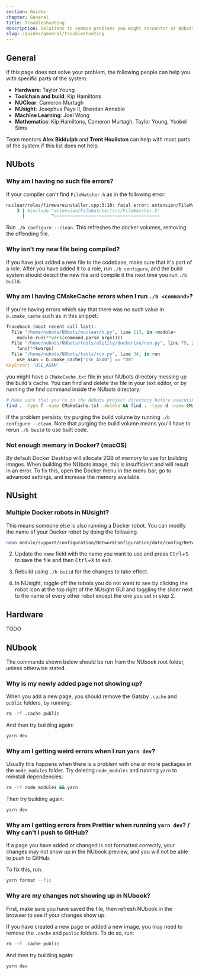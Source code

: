 ```yaml
---
section: Guides
chapter: General
title: Troubleshooting
description: Solutions to common problems you might encounter at NUbots.
slug: /guides/general/troubleshooting
---
```


## General

If this page does not solve your problem, the following people can help you with specific parts of the system:

- **Hardware**: Taylor Young
- **Toolchain and build**: Kip Hamiltons
- **NUClear**: Cameron Murtagh
- **NUsight**: Josephus Paye II, Brendan Annable
- **Machine Learning**: Joel Wong
- **Mathematics**: Kip Hamiltons, Cameron Murtagh, Taylor Young, Ysobel Sims

Team mentors **Alex Biddulph** and **Trent Houliston** can help with most parts of the system if this list does not help.

## NUbots

### Why am I having no such file errors?

If your compiler can't find `FileWatcher.h` as in the following error:

```sh
nuclear/roles/firmwareinstaller.cpp:3:10: fatal error: extension/FileWatcher/src/FileWatcher.h: No such file or directory
    3 | #include "extension/FileWatcher/src/FileWatcher.h"
      |          ^~~~~~~~~~~~~~~~~~~~~~~~~~~~~~~~~~~~~~~~~
```

Run `./b configure --clean`. This refreshes the docker volumes, removing the offending file.

### Why isn't my new file being compiled?

If you have just added a new file to the codebase, make sure that it's part of a role. After you have added it to a role, run `./b configure`, and the build system should detect the new file and compile it the next time you run `./b build`.

### Why am I having CMakeCache errors when I run `./b <command>`?

If you're having errors which say that there was no such value in `b.cmake_cache` such as in this snippet:

```py
Traceback (most recent call last):
  File "/home/nubots/NUbots/nuclear/b.py", line 113, in <module>
    module.run(**vars(command.parse_args()))
  File "/home/nubots/NUbots/tools/utility/dockerise/run.py", line 79, in _run
    func(**kwargs)
  File "/home/nubots/NUbots/tools/run.py", line 34, in run
    use_asan = b.cmake_cache["USE_ASAN"] == "ON"
KeyError: 'USE_ASAN'
```

you might have a `CMakeCache.txt` file in your NUbots directory messing up the build's cache.
You can find and delete the file in your text editor, or by running the find command inside the NUbots directory:

```bash
# Make sure that you're in the NUbots project directory before executing this...
find . -type f -name CMakeCache.txt -delete && find . -type d -name CMakeFiles -delete
```

If the problem persists, try purging the build volume by running `./b configure --clean`.
Note that purging the build volume means you'll have to rerun `./b build` to use built code.

### Not enough memory in Docker? (macOS)

By default Docker Desktop will allocate 2GB of memory to use for building images. When building the NUbots image, this is insufficient and will result in an error. To fix this, open the Docker menu in the menu bar, go to advanced settings, and increase the memory available.

## NUsight

### Multiple Docker robots in NUsight?

This means someone else is also running a Docker robot. You can modify the name of your Docker robot by doing the following.

```bash
nano module/support/configuration/NetworkConfiguration/data/config/NetworkConfiguration.yaml
```

2. Update the `name` field with the name you want to use and press <kbd>Ctrl</kbd>+<kbd>S</kbd> to save the file and then <kbd>Ctrl</kbd>+<kbd>X</kbd> to exit.

3. Rebuild using `./b build` for the changes to take effect.

4. In NUsight, toggle off the robots you do not want to see by clicking the robot icon at the top right of the NUsight GUI and toggling the slider next to the name of every other robot except the one you set in step 2.

## Hardware

TODO

## NUbook

<Alert type="info">
  The commands shown below should be run from the NUbook root folder, unless otherwise stated.  
</Alert>

### Why is my newly added page not showing up?

When you add a new page, you should remove the Gatsby `.cache` and `public` folders, by running:

```sh
rm -rf .cache public
```

And then try building again:

```sh
yarn dev
```

### Why am I getting weird errors when I run `yarn dev`?

Usually this happens when there is a problem with one or more packages in the `node_modules` folder. Try deleting `node_modules` and running `yarn` to reinstall dependencies:

```sh
rm -rf node_modules && yarn
```

Then try building again:

```sh
yarn dev
```

### Why am I getting errors from Prettier when running `yarn dev`? / Why can't I push to GitHub?

If a page you have added or changed is not formatted correctly, your changes may not show up in the NUbook preview, and you will not be able to push to GitHub.

To fix this, run:

```sh
yarn format --fix
```

### Why are my changes not showing up in NUbook?

First, make sure you have saved the file, then refresh NUbook in the browser to see if your changes show up.

If you have created a new page or added a new image, you may need to remove the `.cache` and `public` folders. To do so, run:

```sh
rm -rf .cache public
```

And then try building again:

```sh
yarn dev
```

